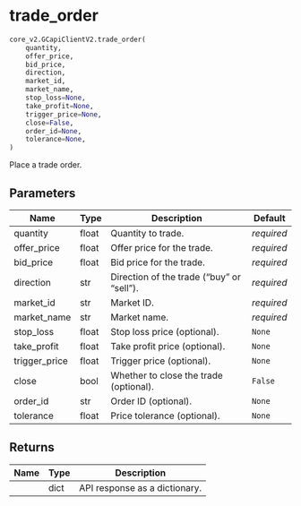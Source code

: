 # trade_order { #pygcapi.core_v2.GCapiClientV2.trade_order }

```python
core_v2.GCapiClientV2.trade_order(
    quantity,
    offer_price,
    bid_price,
    direction,
    market_id,
    market_name,
    stop_loss=None,
    take_profit=None,
    trigger_price=None,
    close=False,
    order_id=None,
    tolerance=None,
)
```

Place a trade order.

## Parameters {.doc-section .doc-section-parameters}

| Name          | Type   | Description                               | Default    |
|---------------|--------|-------------------------------------------|------------|
| quantity      | float  | Quantity to trade.                        | _required_ |
| offer_price   | float  | Offer price for the trade.                | _required_ |
| bid_price     | float  | Bid price for the trade.                  | _required_ |
| direction     | str    | Direction of the trade ("buy" or "sell"). | _required_ |
| market_id     | str    | Market ID.                                | _required_ |
| market_name   | str    | Market name.                              | _required_ |
| stop_loss     | float  | Stop loss price (optional).               | `None`     |
| take_profit   | float  | Take profit price (optional).             | `None`     |
| trigger_price | float  | Trigger price (optional).                 | `None`     |
| close         | bool   | Whether to close the trade (optional).    | `False`    |
| order_id      | str    | Order ID (optional).                      | `None`     |
| tolerance     | float  | Price tolerance (optional).               | `None`     |

## Returns {.doc-section .doc-section-returns}

| Name   | Type   | Description                   |
|--------|--------|-------------------------------|
|        | dict   | API response as a dictionary. |